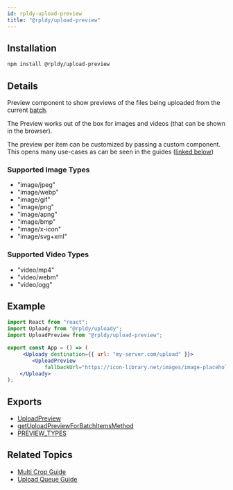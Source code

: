 ```yaml
---
id: rpldy-upload-preview
title: "@rpldy/upload-preview"
---
```


## Installation

```bash npm2yarn
npm install @rpldy/upload-preview
```

## Details

Preview component to show previews of the files being uploaded from the current [batch](../getting-started/concepts).

The Preview works out of the box for images and videos (that can be shown in the browser).

The preview per item can be customized by passing a custom component. This opens many use-cases as can be seen in the guides ([linked below](#related-topics))

### Supported Image Types

- "image/jpeg"
- "image/webp"
- "image/gif"
- "image/png"
- "image/apng"
- "image/bmp"
- "image/x-icon"
- "image/svg+xml"

### Supported Video Types

- "video/mp4"
- "video/webm"
- "video/ogg"

## Example

```jsx
import React from "react";
import Uploady from "@rpldy/uploady";
import UploadPreview from "@rpldy/upload-preview";

export const App = () => (
     <Uploady destination={{ url: "my-server.com/upload" }}>
        <UploadPreview
            fallbackUrl="https://icon-library.net/images/image-placeholder-icon/image-placeholder-icon-6.jpg"/>
    </Uploady>
);
```

## Exports

* [UploadPreview](../api/components/uploadPreview)
* [getUploadPreviewForBatchItemsMethod](../utils/getUploadPreviewForBatchItemsMethod)
* [PREVIEW_TYPES](../api/constants#previewTypes)

## Related Topics

* [Multi Crop Guide](../guides/MultiCrop)
* [Upload Queue Guide](../guides/UploadQueue)
